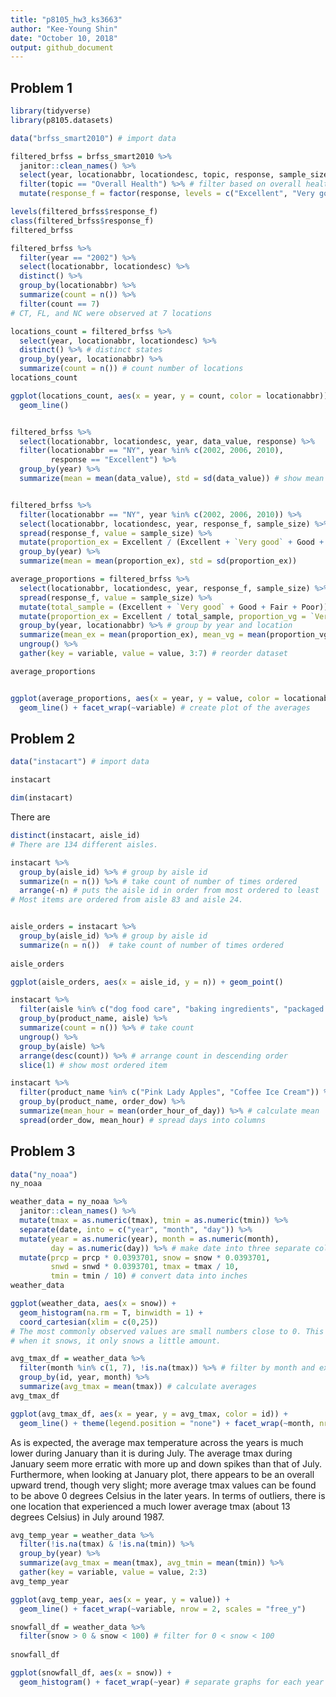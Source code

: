 ```yaml
---
title: "p8105_hw3_ks3663"
author: "Kee-Young Shin"
date: "October 10, 2018"
output: github_document
---
```


## Problem 1
```r

library(tidyverse)
library(p8105.datasets)

data("brfss_smart2010") # import data

filtered_brfss = brfss_smart2010 %>%
  janitor::clean_names() %>%
  select(year, locationabbr, locationdesc, topic, response, sample_size, data_value) %>%
  filter(topic == "Overall Health") %>% # filter based on overall health
  mutate(response_f = factor(response, levels = c("Excellent", "Very good", "Good", "Fair", "Poor"), ordered = TRUE)) # make column for factor variables 

levels(filtered_brfss$response_f)
class(filtered_brfss$response_f)
filtered_brfss

```
```r

filtered_brfss %>%
  filter(year == "2002") %>%
  select(locationabbr, locationdesc) %>%
  distinct() %>%
  group_by(locationabbr) %>%
  summarize(count = n()) %>%
  filter(count == 7)
# CT, FL, and NC were observed at 7 locations

locations_count = filtered_brfss %>%
  select(year, locationabbr, locationdesc) %>%
  distinct() %>% # distinct states
  group_by(year, locationabbr) %>%
  summarize(count = n()) # count number of locations
locations_count

ggplot(locations_count, aes(x = year, y = count, color = locationabbr)) + 
  geom_line()



```
```r

filtered_brfss %>%
  select(locationabbr, locationdesc, year, data_value, response) %>%
  filter(locationabbr == "NY", year %in% c(2002, 2006, 2010), 
         response == "Excellent") %>%
  group_by(year) %>%
  summarize(mean = mean(data_value), std = sd(data_value)) # show mean and std


filtered_brfss %>%
  filter(locationabbr == "NY", year %in% c(2002, 2006, 2010)) %>%
  select(locationabbr, locationdesc, year, response_f, sample_size) %>%
  spread(response_f, value = sample_size) %>%
  mutate(proportion_ex = Excellent / (Excellent + `Very good` + Good + Fair + Poor)) %>%
  group_by(year) %>%
  summarize(mean = mean(proportion_ex), std = sd(proportion_ex)) 
```

```r

average_proportions = filtered_brfss %>%
  select(locationabbr, locationdesc, year, response_f, sample_size) %>%
  spread(response_f, value = sample_size) %>%
  mutate(total_sample = (Excellent + `Very good` + Good + Fair + Poor)) %>%
  mutate(proportion_ex = Excellent / total_sample, proportion_vg = `Very good` / total_sample, proportion_g = Good / total_sample, proportion_f = Fair / total_sample, proportion_p = Poor / total_sample) %>% # create column for averages
  group_by(year, locationabbr) %>% # group by year and location
  summarize(mean_ex = mean(proportion_ex), mean_vg = mean(proportion_vg), mean_g = mean(proportion_g), mean_f = mean(proportion_f), mean_p = mean(proportion_p)) %>%
  ungroup() %>%
  gather(key = variable, value = value, 3:7) # reorder dataset 

average_proportions


ggplot(average_proportions, aes(x = year, y = value, color = locationabbr)) + 
  geom_line() + facet_wrap(~variable) # create plot of the averages 


```

## Problem 2
```r

data("instacart") # import data

instacart

dim(instacart)
```
There are 
```r

distinct(instacart, aisle_id) 
# There are 134 different aisles. 

instacart %>%
  group_by(aisle_id) %>% # group by aisle id
  summarize(n = n()) %>% # take count of number of times ordered 
  arrange(-n) # puts the aisle id in order from most ordered to least
# Most items are ordered from aisle 83 and aisle 24. 


aisle_orders = instacart %>%
  group_by(aisle_id) %>% # group by aisle id
  summarize(n = n())  # take count of number of times ordered 
  
aisle_orders

ggplot(aisle_orders, aes(x = aisle_id, y = n)) + geom_point()

```
```r

instacart %>%
  filter(aisle %in% c("dog food care", "baking ingredients", "packaged vegetables fruits")) %>% # filter by selected aisles 
  group_by(product_name, aisle) %>%
  summarize(count = n()) %>% # take count 
  ungroup() %>%
  group_by(aisle) %>%
  arrange(desc(count)) %>% # arrange count in descending order 
  slice(1) # show most ordered item 

```

```r

instacart %>%
  filter(product_name %in% c("Pink Lady Apples", "Coffee Ice Cream")) %>% 
  group_by(product_name, order_dow) %>%
  summarize(mean_hour = mean(order_hour_of_day)) %>% # calculate mean 
  spread(order_dow, mean_hour) # spread days into columns 


```


## Problem 3
```r
data("ny_noaa")
ny_noaa

weather_data = ny_noaa %>%
  janitor::clean_names() %>%
  mutate(tmax = as.numeric(tmax), tmin = as.numeric(tmin)) %>%
  separate(date, into = c("year", "month", "day")) %>%
  mutate(year = as.numeric(year), month = as.numeric(month), 
         day = as.numeric(day)) %>% # make date into three separate columns 
  mutate(prcp = prcp * 0.0393701, snow = snow * 0.0393701, 
         snwd = snwd * 0.0393701, tmax = tmax / 10, 
         tmin = tmin / 10) # convert data into inches 
weather_data

ggplot(weather_data, aes(x = snow)) + 
  geom_histogram(na.rm = T, binwidth = 1) +
  coord_cartesian(xlim = c(0,25)) 
# The most commonly observed values are small numbers close to 0. This is because 
# when it snows, it only snows a little amount. 

```
```r

avg_tmax_df = weather_data %>%
  filter(month %in% c(1, 7), !is.na(tmax)) %>% # filter by month and exclude NA's 
  group_by(id, year, month) %>%  
  summarize(avg_tmax = mean(tmax)) # calculate averages 
avg_tmax_df  

ggplot(avg_tmax_df, aes(x = year, y = avg_tmax, color = id)) +
  geom_line() + theme(legend.position = "none") + facet_wrap(~month, nrow = 2)
```
As is expected, the average max temperature across the years is much lower during January than it is during July. The average tmax during January seem more erratic with more up and down spikes than that of July. Furthermore, when looking at January plot, there appears to be an overall upward trend, though very slight; more average tmax values can be found to be above 0 degrees Celsius in the later years. In terms of outliers, there is one location that experienced a much lower average tmax (about 13 degrees Celsius) in July around 1987. 
```r
avg_temp_year = weather_data %>%
  filter(!is.na(tmax) & !is.na(tmin)) %>%
  group_by(year) %>%
  summarize(avg_tmax = mean(tmax), avg_tmin = mean(tmin)) %>%
  gather(key = variable, value = value, 2:3)
avg_temp_year

ggplot(avg_temp_year, aes(x = year, y = value)) +
  geom_line() + facet_wrap(~variable, nrow = 2, scales = "free_y") 

snowfall_df = weather_data %>%
  filter(snow > 0 & snow < 100) # filter for 0 < snow < 100
  
snowfall_df  

ggplot(snowfall_df, aes(x = snow)) +
  geom_histogram() + facet_wrap(~year) # separate graphs for each year 
```

